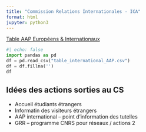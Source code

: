 ---
title: "Commission Relations Internationales - ICA"
format: html
jupyter: python3
---

[Table AAP Européens & Internationaux](table_international_AAP.csv)

```{python}
#| echo: false
import pandas as pd
df = pd.read_csv("table_international_AAP.csv")
df = df.fillna('')
df
```

## Idées des actions sorties au CS

-   Accueil étudiants étrangers
-   Informatin des visiteurs étrangers
-   AAP international – point d’information des tutelles
-   GRR – programme CNRS pour réseaux / actions 2

